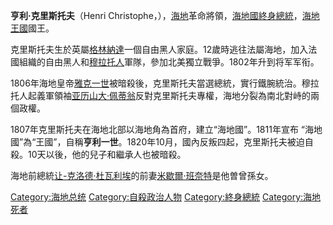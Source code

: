 {{Unreferenced|time=2021-04-29T00:54:11+00:00}}
{{infobox royalty
|name=亨利·克里斯托夫
|succession=海地國王
|reign=1811年3月28日-1820年10月8日
|succession1=海地國總統
|reign1=1807年2月17日-1811年3月28日
|succession2=海地政府臨時首腦
|reign2=1806年10月17日-1807年2月17日
|image = Henri_Christophe.jpg
|birth_date={{birth date|1767|10|6}}
|death_date={{death date and age|1820|10|8|1767|10|6}}
|place of burial=[[拉費里埃城堡|拉費里埃城堡]]
|spouse=[[瑪莉亞·露伊莎·科伊達維德|瑪莉亞·露伊莎·科伊達維德]]
|issue=[[雅克·維克多·亨利|雅克·維克多·亨利]]
}}

'''亨利·克里斯托夫'''（Henri Christophe，{{bd|1767年|10月6日|1820年|10月8日}}），[[海地|海地]]革命將領，[[海地國|海地國]][[終身總統|終身總統]]，[[海地王國|海地王國]]國王。

克里斯托夫生於英屬[[格林納達|格林納達]]一個自由黑人家庭。12歲時逃往法屬海地，加入法國組織的自由黑人和[[穆拉托人|穆拉托人]]軍隊，參加北美獨立戰爭。1802年升到将军军衔。

1806年海地皇帝[[让-雅克·德萨林|雅克一世]]被暗殺後，克里斯托夫當選總統，實行鐵腕統治。穆拉托人起義軍領袖[[亚历山大·佩蒂翁|亚历山大·佩蒂翁]]反對克里斯托夫專權，海地分裂為南北對峙的兩個政權。

1807年克里斯托夫在海地北部以海地角為首府，建立“海地國”。1811年宣布 “海地國”為“王國”，自稱'''亨利一世'''。1820年10月，國內反叛四起，克里斯托夫被迫自殺。10天以後，他的兒子和繼承人也被暗殺。

海地前總統[[让-克洛德·杜瓦利埃|让-克洛德·杜瓦利埃]]的前妻[[米歇爾·班奈特|米歇爾·班奈特]]是他曽曾孫女。

{{海地國家元首}}
{{Authority control}}

{{DEFAULTSORT:christophe}}
[[Category:海地总统|Category:海地总统]]
[[Category:自殺政治人物|Category:自殺政治人物]]
[[Category:終身總統|Category:終身總統]]
[[Category:海地死者|Category:海地死者]]